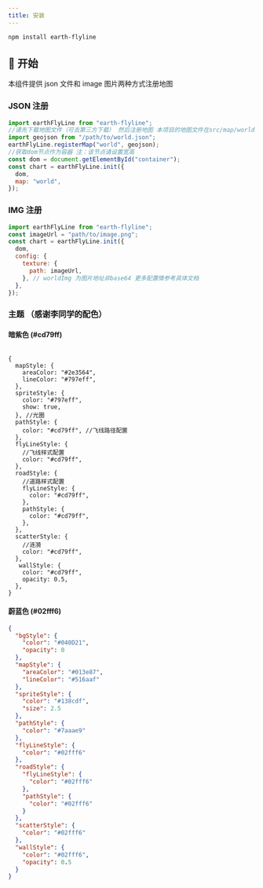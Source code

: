 ```yaml
---
title: 安装
---
```


```bash
npm install earth-flyline
```

## 🚗 开始

本组件提供 json 文件和 image 图片两种方式注册地图

### JSON 注册

```javascript
import earthFlyLine from "earth-flyline";
//请先下载地图文件（可去第三方下载） 然后注册地图 本项目的地图文件在src/map/world
import geojson from "/path/to/world.json";
earthFlyLine.registerMap("world", geojson);
//获取dom节点作为容器 注：该节点请设置宽高
const dom = document.getElementById("container");
const chart = earthFlyLine.init({
  dom,
  map: "world",
});
```

### IMG 注册

```javascript
import earthFlyLine from "earth-flyline";
const imageUrl = "path/to/image.png";
const chart = earthFlyLine.init({
  dom,
  config: {
    texture: {
      path: imageUrl,
    }, // worldImg 为图片地址非base64 更多配置情参考具体文档
  },
});
```

### 主题 （感谢李同学的配色）

#### 暗紫色 (#cd79ff)

```

{
  mapStyle: {
    areaColor: "#2e3564",
    lineColor: "#797eff",
  },
  spriteStyle: {
    color: "#797eff",
    show: true,
  }, //光圈
  pathStyle: {
    color: "#cd79ff", //飞线路径配置
  },
  flyLineStyle: {
    //飞线样式配置
    color: "#cd79ff",
  },
  roadStyle: {
    //道路样式配置
    flyLineStyle: {
      color: "#cd79ff",
    },
    pathStyle: {
      color: "#cd79ff",
    },
  },
  scatterStyle: {
    //涟漪
    color: "#cd79ff",
  },
   wallStyle: {
    color: "#cd79ff",
    opacity: 0.5,
  },
}

```

#### 蔚蓝色 (#02fff6)

```json
{
  "bgStyle": {
    "color": "#040D21",
    "opacity": 0
  },
  "mapStyle": {
    "areaColor": "#013e87",
    "lineColor": "#516aaf"
  },
  "spriteStyle": {
    "color": "#138cdf",
    "size": 2.5
  },
  "pathStyle": {
    "color": "#7aaae9"
  },
  "flyLineStyle": {
    "color": "#02fff6"
  },
  "roadStyle": {
    "flyLineStyle": {
      "color": "#02fff6"
    },
    "pathStyle": {
      "color": "#02fff6"
    }
  },
  "scatterStyle": {
    "color": "#02fff6"
  },
  "wallStyle": {
    "color": "#02fff6",
    "opacity": 0.5
  }
}
```


<div class="container">
  <Earth></Earth>
</div>
